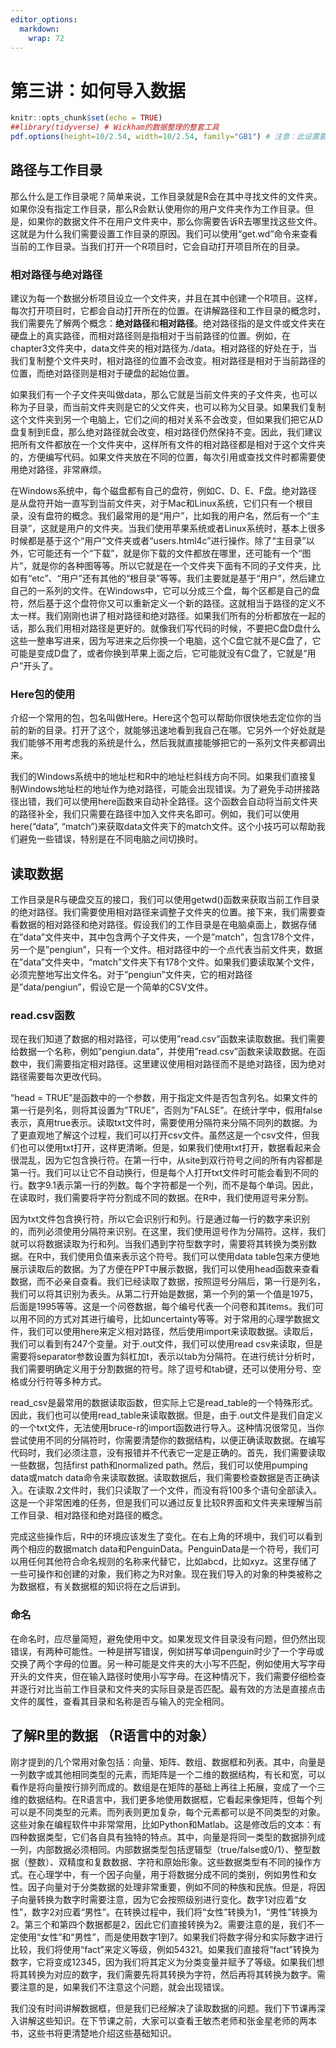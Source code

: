 ```yaml
---
editor_options: 
  markdown: 
    wrap: 72
---
```


# 第三讲：如何导入数据 {#lesson-3}

```r
knitr::opts_chunk$set(echo = TRUE)
##library(tidyverse) # Wickham的数据整理的整套工具
pdf.options(height=10/2.54, width=10/2.54, family="GB1") # 注意：此设置要放在最后
```

## 路径与工作目录 {#3-path-working-dir}

那么什么是工作目录呢？简单来说，工作目录就是R会在其中寻找文件的文件夹。如果你没有指定工作目录，那么R会默认使用你的用户文件夹作为工作目录。但是，如果你的数据文件不在用户文件夹中，那么你需要告诉R去哪里找这些文件。这就是为什么我们需要设置工作目录的原因。我们可以使用“get.wd”命令来查看当前的工作目录。当我们打开一个R项目时，它会自动打开项目所在的目录。

### 相对路径与绝对路径

建议为每一个数据分析项目设立一个文件夹，并且在其中创建一个R项目。这样，每次打开项目时，它都会自动打开所在的位置。在讲解路径和工作目录的概念时，我们需要先了解两个概念：**绝对路径**和**相对路径**。绝对路径指的是文件或文件夹在硬盘上的真实路径，而相对路径则是指相对于当前路径的位置。例如，在chapter3文件夹中，data文件夹的相对路径为./data。相对路径的好处在于，当我们复制整个文件夹时，相对路径的位置不会改变。相对路径是相对于当前路径的位置，而绝对路径则是相对于硬盘的起始位置。

如果我们有一个子文件夹叫做data，那么它就是当前文件夹的子文件夹，也可以称为子目录，而当前文件夹则是它的父文件夹，也可以称为父目录。如果我们复制这个文件夹到另一个电脑上，它们之间的相对关系不会改变，但如果我们把它从D盘复制到E盘，那么绝对路径就会改变，相对路径仍然保持不变。因此，我们建议把所有文件都放在一个文件夹中，这样所有文件的相对路径都是相对于这个文件夹的，方便编写代码。如果文件夹放在不同的位置，每次引用或查找文件时都需要使用绝对路径，非常麻烦。

在Windows系统中，每个磁盘都有自己的盘符，例如C、D、E、F盘。绝对路径是从盘符开始一直写到当前文件夹，对于Mac和Linux系统，它们只有一个根目录，没有盘符的概念。我们最常用的是“用户”，比如我的用户名，然后有一个“主目录”，这就是用户的文件夹。当我们使用苹果系统或者Linux系统时，基本上很多时候都是基于这个“用户”文件夹或者“users.html4c”进行操作。除了“主目录”以外，它可能还有一个“下载”，就是你下载的文件都放在哪里，还可能有一个“图片”，就是你的各种图等等。所以它就是在一个文件夹下面有不同的子文件夹，比如有“etc”、“用户”还有其他的“根目录”等等。我们主要就是基于“用户”，然后建立自己的一系列的文件。在Windows中，它可以分成三个盘，每个区都是自己的盘符，然后基于这个盘符你又可以重新定义一个新的路径。这就相当于路径的定义不太一样。我们刚刚也讲了相对路径和绝对路径。如果我们所有的分析都放在一起的话，那么我们用相对路径是更好的。就像我们写代码的时候，不要把C盘D盘什么这些一整串写进来，因为写进来之后你换一个电脑，这个C盘它就不是C盘了，它可能是变成D盘了，或者你换到苹果上面之后，它可能就没有C盘了，它就是“用户”开头了。

### Here包的使用

介绍一个常用的包，包名叫做Here。Here这个包可以帮助你很快地去定位你的当前的新的目录。打开了这个，就能够迅速地看到我自己在哪。它另外一个好处就是我们能够不用考虑我的系统是什么，然后我就直接能够把它的一系列文件夹都调出来。

我们的Windows系统中的地址栏和R中的地址栏斜线方向不同。如果我们直接复制Windows地址栏的地址作为绝对路径，可能会出现错误。为了避免手动拼接路径出错，我们可以使用here函数来自动补全路径。这个函数会自动将当前文件夹的路径补全，我们只需要在路径中加入文件夹名即可。例如，我们可以使用here("data", "match")来获取data文件夹下的match文件。这个小技巧可以帮助我们避免一些错误，特别是在不同电脑之间切换时。

## 读取数据

工作目录是R与硬盘交互的接口，我们可以使用getwd()函数来获取当前工作目录的绝对路径。我们需要使用相对路径来调整子文件夹的位置。接下来，我们需要查看数据的相对路径和绝对路径。假设我们的工作目录是在电脑桌面上，数据存储在"data"文件夹中，其中包含两个子文件夹，一个是"match"，包含178个文件，另一个是"pengiun"，只有一个文件。相对路径中的一个点代表当前文件夹，数据在"data"文件夹中，"match"文件夹下有178个文件。如果我们要读取某个文件，必须完整地写出文件名。对于"pengiun"文件夹，它的相对路径是"data/pengiun"，假设它是一个简单的CSV文件。

### read.csv函数

现在我们知道了数据的相对路径，可以使用"read.csv"函数来读取数据。我们需要给数据一个名称，例如"pengiun.data"，并使用"read.csv"函数来读取数据。在函数中，我们需要指定相对路径。这里建议使用相对路径而不是绝对路径，因为绝对路径需要每次更改代码。

"head = TRUE"是函数中的一个参数，用于指定文件是否包含列名。如果文件的第一行是列名，则将其设置为"TRUE"，否则为"FALSE"。在统计学中，假用false表示，真用true表示。读取txt文件时，需要使用分隔符来分隔不同列的数据。为了更直观地了解这个过程，我们可以打开csv文件。虽然这是一个csv文件，但我们也可以使用txt打开，这样更清晰。但是，如果我们使用txt打开，数据看起来会很混乱，因为它包含换行符。在第一行中，从site到双行符号之间的所有内容都是第一行。我们可以让它不自动换行，但是每个人打开txt文件时可能会看到不同的行。数字9.1表示第一行的列数。每个字符都是一个列，而不是每个单词。因此，在读取时，我们需要将字符分割成不同的数据。在R中，我们使用逗号来分割。

因为txt文件包含换行符，所以它会识别行和列。行是通过每一行的数字来识别的，而列必须使用分隔符来识别。在这里，我们使用逗号作为分隔符。这样，我们就可以将数据读取为行和列。当我们遇到字符型数字时，需要将其转换为类别数据。在R中，我们使用负值来表示这个符号。我们可以使用data table包来方便地展示读取后的数据。为了方便在PPT中展示数据，我们可以使用head函数来查看数据，而不必亲自查看。我们已经读取了数据，按照逗号分隔后，第一行是列名，我们可以将其识别为表头。从第二行开始是数据，第一个列的第一个值是1975，后面是1995等等。这是一个问卷数据，每个编号代表一个问卷和其items。我们可以用不同的方式对其进行编号，比如uncertainty等等。对于常用的心理学数据文件，我们可以使用here来定义相对路径，然后使用import来读取数据。读取后，我们可以看到有247个变量。对于.out文件，我们可以使用read csv来读取，但是需要将separator参数设置为斜杠加t，表示以tab为分隔符。在进行统计分析时，我们需要明确定义用于分割数据的符号。除了逗号和tab键，还可以使用分号、空格或分行符等多种方式。

read_csv是最常用的数据读取函数，但实际上它是read_table的一个特殊形式。因此，我们也可以使用read_table来读取数据。但是，由于.out文件是我们自定义的一个txt文件，无法使用bruce-r的import函数进行导入。这种情况很常见，当你尝试使用不同的分隔符时，你需要清楚你的数据结构，以便正确读取数据。在编写代码时，我们必须注意，没有报错并不代表它一定是正确的。首先，我们需要读取一些数据，包括first path和normalized path。然后，我们可以使用pumping data或match data命令来读取数据。读取数据后，我们需要检查数据是否正确读入。在读取.2文件时，我们只读取了一个文件，而没有将100多个语句全部读入。这是一个非常困难的任务，但是我们可以通过反复比较R界面和文件夹来理解当前工作目录、相对路径和绝对路径的概念。

完成这些操作后，R中的环境应该发生了变化。在右上角的环境中，我们可以看到两个相应的数据match data和PenguinData。PenguinData是一个符号，我们可以用任何其他符合命名规则的名称来代替它，比如abcd，比如xyz。这里存储了一些可操作和创建的对象，我们称之为R对象。现在我们导入的对象的种类被称之为数据框，有关数据框的知识将在之后讲到。

### 命名

在命名时，应尽量简短，避免使用中文。如果发现文件目录没有问题，但仍然出现错误，有两种可能性。一种是拼写错误，例如拼写单词penguin时少了一个字母或交换了两个字母的位置。另一种可能是文件夹的大小写不匹配，例如使用大写字母开头的文件夹，但在输入路径时使用小写字母。在这种情况下，我们需要仔细检查并逐行对比当前工作目录和文件夹的实际目录是否匹配。最有效的方法是直接点击文件的属性，查看其目录和名称是否与输入的完全相同。

## 了解R里的数据 （R语言中的对象）

刚才提到的几个常用对象包括：向量、矩阵、数组、数据框和列表。其中，向量是一列数字或其他相同类型的元素，而矩阵是一个二维的数据结构，有长和宽，可以看作是将向量按行排列而成的。数组是在矩阵的基础上再往上拓展，变成了一个三维的数据结构。在R语言中，我们更多地使用数据框，它看起来像矩阵，但每个列可以是不同类型的元素。而列表则更加复杂，每个元素都可以是不同类型的对象。这些对象在编程软件中非常常用，比如Python和Matlab。这是修改后的文本：有四种数据类型，它们各自具有独特的特点。其中，向量是将同一类型的数据排列成一列，内部数据必须相同。内部数据类型包括逻辑型（true/false或0/1）、整型数据（整数）、双精度和复数数据、字符和原始形象。这些数据类型有不同的操作方式。在心理学中，有一个因子向量，用于将数据分成不同的类别，例如男性和女性。因子向量对于分类数据的处理非常重要，例如不同的种族和民族。但是，将因子向量转换为数字时需要注意，因为它会按照级别进行变化。数字1对应着“女性”，数字2对应着“男性”。在转换过程中，我们将“女性”转换为1，“男性”转换为2。第三个和第四个数据都是2，因此它们直接转换为2。需要注意的是，我们不一定使用“女性”和“男性”，而是使用数字1到7。如果我们将数字得分和实际数字进行比较，我们将使用“fact”来定义等级，例如54321。如果我们直接将“fact”转换为数字，它将变成12345，因为我们将其定义为分类变量并赋予了等级。如果我们想将其转换为对应的数字，我们需要先将其转换为字符，然后再将其转换为数字。需要注意的是，如果我们不注意这个问题，就会出现错误。

我们没有时间讲解数据框，但是我们已经解决了读取数据的问题。我们下节课再深入讲解这些知识。在下节课之前，大家可以查看王敏杰老师和张金星老师的两本书，这些书将更清楚地介绍这些基础知识。

